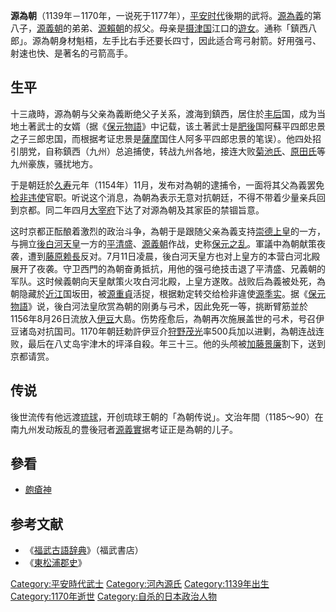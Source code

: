 {{japanese|image=Minamoto Tametomo.jpg|japanese=源 為朝|kana=みなもと の ためとも|romaji=Minamoto no tametomo|舊寫=源 爲朝}}
'''源為朝'''（1139年－1170年，一说死于1177年），[[平安时代|平安时代]]後期的武将。[[源為義|源為義]]的第八子，[[源義朝|源義朝]]的弟弟、[[源賴朝|源賴朝]]的叔父。母亲是[[摄津国|摄津国]]江口的[[遊女|遊女]]。通称「鎮西八郎」。源為朝身材魁梧，左手比右手还要长四寸，因此适合弯弓射箭。好用强弓、射速也快、是著名的弓箭高手。

== 生平 ==
十三歳時，源為朝与父亲為義断绝父子关系，渡海到鎮西，居住於[[丰后|丰后]]国，成为当地土著武士的女婿（据《[[保元物語|保元物語]]》中记载，该土著武士是[[肥後|肥後]]国阿蘇平四郎忠景之子三郎忠国，而根据考证忠景是[[薩摩|薩摩]]国住人阿多平四郎忠景的笔误）。他四处招引朋党，自称鎮西（九州）总追捕使，转战九州各地，接连大败[[菊池氏|菊池氏]]、[[原田氏|原田氏]]等九州豪族，骚扰地方。

于是朝廷於[[久寿|久寿]]元年（1154年）11月，发布对為朝的逮捕令，一面将其父為義罢免[[检非违使|检非违使]]官职。听说这个消息，為朝為表示无意对抗朝廷，不得不带着少量亲兵回到京都。同二年四月[[大宰府|大宰府]]下达了对源為朝及其家臣的禁锢旨意。

这时京都正酝酿着激烈的政治斗争，為朝于是跟随父亲為義支持[[崇德上皇|崇德上皇]]的一方，与拥立[[後白河天皇|後白河天皇]]一方的[[平清盛|平清盛]]、[[源義朝|源義朝]]作战，史称[[保元之乱|保元之乱]]。軍議中為朝献策夜袭，遭到[[藤原赖長|藤原赖長]]反对。7月11日凌晨，後白河天皇方也对上皇方的本营白河北殿展开了夜袭。守卫西門的為朝奋勇抵抗，用他的强弓绝技击退了平清盛、兄義朝的军队。这时候義朝向天皇献策火攻白河北殿，上皇方遂敗。战败后為義被处死，為朝隐藏於[[近江國|近江]]国坂田，被[[源重貞|源重貞]]活捉，根据勅定转交给检非違使[[源季实|源季实]]。据《[[保元物語|保元物語]]》说，後白河法皇欣赏為朝的刚勇与弓术，因此免死一等，挑断臂筋並於1156年8月26日流放入[[伊豆|伊豆]]大島。伤势痊愈后，為朝再次施展盖世的弓术，号召伊豆诸岛对抗国司。1170年朝廷勅許伊豆介[[狩野茂光|狩野茂光]]率500兵加以进剿，為朝连战连败，最后在八丈岛宇津木的坪泽自殺。年三十三。他的头颅被[[加藤景廉|加藤景廉]]割下，送到京都请赏。
== 传说 ==
後世流传有他远渡[[琉球群島|琉球]]，开创琉球王朝的「為朝传说」。文治年間（1185～90）在南九州发动叛乱的豊後冠者[[源義實|源義實]]据考证正是為朝的儿子。

== 參看 ==

* [[皰瘡神|皰瘡神]]

== 参考文献 ==
* 《[[福武古語辞典|福武古語辞典]]》（福武書店）
* 《[[東松浦郡史|東松浦郡史]]》

{{Authority control}}
[[Category:平安時代武士|Category:平安時代武士]]
[[Category:河內源氏|Category:河內源氏]]
[[Category:1139年出生|Category:1139年出生]]
[[Category:1170年逝世|Category:1170年逝世]]
[[Category:自杀的日本政治人物|Category:自杀的日本政治人物]]
